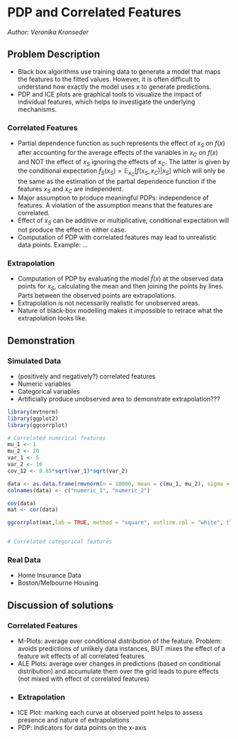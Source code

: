 # PDP and Correlated Features

*Author: Veronika Kronseder*

##	Problem Description 
-	Black box algorithms use training data to generate a model that maps the features to the fitted values. However, it is often difficult to understand how exactly the model uses x to generate predictions. \citep{Goldstein2013} 
-	PDP and ICE plots are graphical tools to visualize the impact of individual features, which helps to investigate the underlying mechanisms. 
\newline

###	Correlated Features
-	Partial dependence function as such represents the effect of $x_S$ on $f(x)$ after accounting for the average effects of the variables in $x_C$ on $f(x)$ and NOT the effect of $x_S$ ignoring the effects of $x_C$. The latter is given by the conditional expectation $\tilde{f}_S(x_S) = \mathbb{E}_{x_C}[f(x_S, x_C)|x_S]$ which will only be the same as the estimation of the partial dependence function if the features $x_S$ and $x_C$ are independent. \citep{hastie2013elements}
-	Major assumption to produce meaningful PDPs: independence of features. A violation of the assumption means that the features are correlated. 
-	Effect of $x_S$ can be additive or multiplicative; conditional expectation will not produce the effect in either case. \citep{hastie2013elements} 
-	Computation of PDP with correlated features may lead to unrealistic data points. Example: … 
\newline

###	Extrapolation
-	Computation of PDP by evaluating the model $\hat{f}(x)$ at the observed data points for $x_S$, calculating the mean and then joining the points by lines. Parts between the observed points are extrapolations. \citep{Goldstein2013}
-	Extrapolation is not necessarily realistic for unobserved areas. 
-	Nature of black-box modelling makes it impossible to retrace what the extrapolation looks like. \citep{Goldstein2013} 

##	Demonstration 
###	Simulated Data
-	(positively and negatively?) correlated features
-	Numeric variables 
-	Categorical variables 
-	Artificially produce unobserved area to demonstrate extrapolation???

```r
library(mvtnorm) 
library(ggplot2)
library(ggcorrplot)

# Correlated numerical features 
mu_1 <- 1
mu_2 <- 20
var_1 <- 5
var_2 <- 10
cov_12 <- 0.85*sqrt(var_1)*sqrt(var_2)

data <- as.data.frame(rmvnorm(n = 10000, mean = c(mu_1, mu_2), sigma = matrix(c(var_1, cov_12, cov_12, var_2), nrow=2)))
colnames(data) <- c("numeric_1", "numeric_2")

cov(data)
mat <- cor(data)

ggcorrplot(mat,lab = TRUE, method = "square", outline.col = "white", tl.cex = 12, show.legend=F, tl.col="black") + theme_bw(base_size=12) + theme(legend.position="none", axis.title = element_blank(),plot.title = element_text(hjust = 0.5, size=15), axis.text = element_text(colour = "black", face="bold", size=12),axis.text.x = element_text(angle = 45, hjust = 1))


# Correlated categorical features 


```


###	Real Data
-	Home Insurance Data
-	Boston/Melbourne Housing

##	Discussion of solutions 
###	Correlated Features
-	M-Plots: average over conditional distribution of the feature. Problem: avoids predictions of unlikely data instances, BUT mixes the effect of a feature wit effects of all correlated features \citep{molnar2019}
-	ALE Plots: average over changes in predictions (based on conditional distribution) and accumulate them over the grid leads to pure effects (not mixed with effect of correlated features) \citep{molnar2019}
-	
###	Extrapolation
-	ICE Plot: marking each curve at observed point helps to assess presence and nature of extrapolations \citep{Goldstein2013}
-	PDP: indicators for data points on the x-axis \citep{molnar2019}






